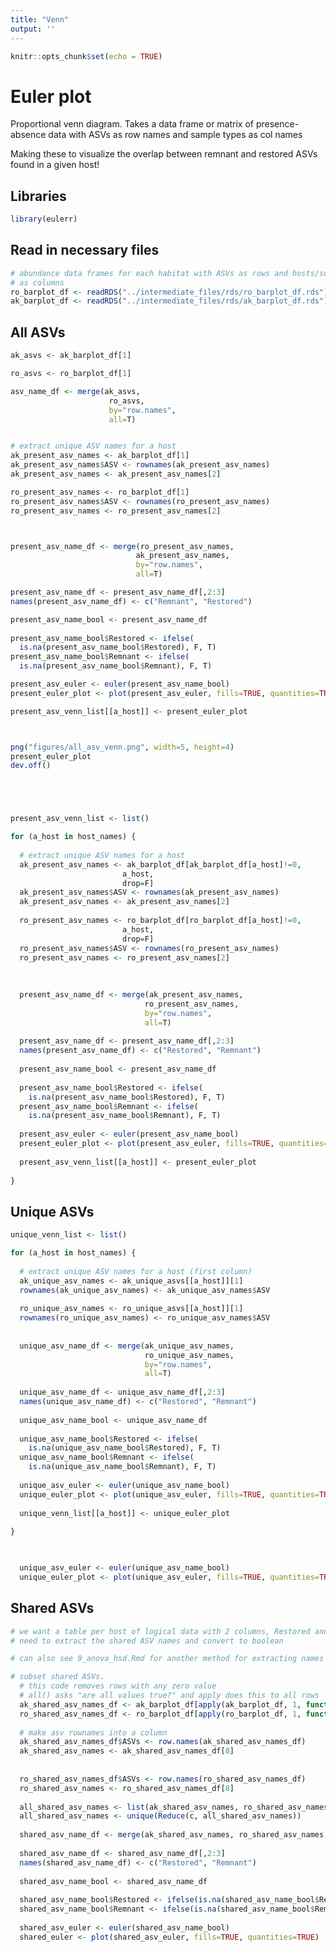 ```yaml
---
title: "Venn"
output: ''
---
```


```r
knitr::opts_chunk$set(echo = TRUE)
```

# Euler plot

Proportional venn diagram. Takes a data frame or matrix of presence-absence data with ASVs as row names and sample types as col names

Making these to visualize the overlap between remnant and restored ASVs found in a given host!



## Libraries

```r

library(eulerr)

```

## Read in necessary files

```r

# abundance data frames for each habitat with ASVs as rows and hosts/soil
# as columns
ro_barplot_df <- readRDS("../intermediate_files/rds/ro_barplot_df.rds")
ak_barplot_df <- readRDS("../intermediate_files/rds/ak_barplot_df.rds")

```


## All ASVs

```r
ak_asvs <- ak_barplot_df[1]

ro_asvs <- ro_barplot_df[1]

asv_name_df <- merge(ak_asvs, 
                      ro_asvs, 
                      by="row.names", 
                      all=T)


# extract unique ASV names for a host
ak_present_asv_names <- ak_barplot_df[1]
ak_present_asv_names$ASV <- rownames(ak_present_asv_names)
ak_present_asv_names <- ak_present_asv_names[2]

ro_present_asv_names <- ro_barplot_df[1]
ro_present_asv_names$ASV <- rownames(ro_present_asv_names)
ro_present_asv_names <- ro_present_asv_names[2]



present_asv_name_df <- merge(ro_present_asv_names, 
                            ak_present_asv_names, 
                            by="row.names", 
                            all=T)

present_asv_name_df <- present_asv_name_df[,2:3]
names(present_asv_name_df) <- c("Remnant", "Restored")

present_asv_name_bool <- present_asv_name_df
  
present_asv_name_bool$Restored <- ifelse(
  is.na(present_asv_name_bool$Restored), F, T)
present_asv_name_bool$Remnant <- ifelse(
  is.na(present_asv_name_bool$Remnant), F, T)

present_asv_euler <- euler(present_asv_name_bool)
present_euler_plot <- plot(present_asv_euler, fills=TRUE, quantities=TRUE)

present_asv_venn_list[[a_host]] <- present_euler_plot



png("figures/all_asv_venn.png", width=5, height=4)
present_euler_plot
dev.off()





present_asv_venn_list <- list()

for (a_host in host_names) {
  
  # extract unique ASV names for a host
  ak_present_asv_names <- ak_barplot_df[ak_barplot_df[a_host]!=0,
                         a_host,
                         drop=F]
  ak_present_asv_names$ASV <- rownames(ak_present_asv_names)
  ak_present_asv_names <- ak_present_asv_names[2]
  
  ro_present_asv_names <- ro_barplot_df[ro_barplot_df[a_host]!=0,
                         a_host,
                         drop=F]
  ro_present_asv_names$ASV <- rownames(ro_present_asv_names)
  ro_present_asv_names <- ro_present_asv_names[2]
  
  
  
  present_asv_name_df <- merge(ak_present_asv_names, 
                              ro_present_asv_names, 
                              by="row.names", 
                              all=T)
  
  present_asv_name_df <- present_asv_name_df[,2:3]
  names(present_asv_name_df) <- c("Restored", "Remnant")
  
  present_asv_name_bool <- present_asv_name_df
    
  present_asv_name_bool$Restored <- ifelse(
    is.na(present_asv_name_bool$Restored), F, T)
  present_asv_name_bool$Remnant <- ifelse(
    is.na(present_asv_name_bool$Remnant), F, T)
  
  present_asv_euler <- euler(present_asv_name_bool)
  present_euler_plot <- plot(present_asv_euler, fills=TRUE, quantities=TRUE)
  
  present_asv_venn_list[[a_host]] <- present_euler_plot
  
}

```


## Unique ASVs

```r

unique_venn_list <- list()

for (a_host in host_names) {
  
  # extract unique ASV names for a host (first column)
  ak_unique_asv_names <- ak_unique_asvs[[a_host]][1]
  rownames(ak_unique_asv_names) <- ak_unique_asv_names$ASV
  
  ro_unique_asv_names <- ro_unique_asvs[[a_host]][1]
  rownames(ro_unique_asv_names) <- ro_unique_asv_names$ASV
  
  
  unique_asv_name_df <- merge(ak_unique_asv_names, 
                              ro_unique_asv_names, 
                              by="row.names", 
                              all=T)
  
  unique_asv_name_df <- unique_asv_name_df[,2:3]
  names(unique_asv_name_df) <- c("Restored", "Remnant")
  
  unique_asv_name_bool <- unique_asv_name_df
    
  unique_asv_name_bool$Restored <- ifelse(
    is.na(unique_asv_name_bool$Restored), F, T)
  unique_asv_name_bool$Remnant <- ifelse(
    is.na(unique_asv_name_bool$Remnant), F, T)
  
  unique_asv_euler <- euler(unique_asv_name_bool)
  unique_euler_plot <- plot(unique_asv_euler, fills=TRUE, quantities=TRUE)
  
  unique_venn_list[[a_host]] <- unique_euler_plot
  
}


  
  unique_asv_euler <- euler(unique_asv_name_bool)
  unique_euler_plot <- plot(unique_asv_euler, fills=TRUE, quantities=TRUE)

```



## Shared ASVs

```r

# we want a table per host of logical data with 2 columns, Restored and Remnant
# need to extract the shared ASV names and convert to boolean

# can also see 9_anova_hsd.Rmd for another method for extracting names

# subset shared ASVs. 
  # this code removes rows with any zero value
  # all() asks "are all values true?" and apply does this to all rows
  ak_shared_asv_names_df <- ak_barplot_df[apply(ak_barplot_df, 1, function(row) all(row!=0)),]
  ro_shared_asv_names_df <- ro_barplot_df[apply(ro_barplot_df, 1, function(row) all(row!=0)),]
  
  # make asv rownames into a column
  ak_shared_asv_names_df$ASVs <- row.names(ak_shared_asv_names_df)
  ak_shared_asv_names <- ak_shared_asv_names_df[8]
  
  
  ro_shared_asv_names_df$ASVs <- row.names(ro_shared_asv_names_df)
  ro_shared_asv_names <- ro_shared_asv_names_df[8]
  
  all_shared_asv_names <- list(ak_shared_asv_names, ro_shared_asv_names)
  all_shared_asv_names <- unique(Reduce(c, all_shared_asv_names))
  
  shared_asv_name_df <- merge(ak_shared_asv_names, ro_shared_asv_names, by="row.names", all=T)
  
  shared_asv_name_df <- shared_asv_name_df[,2:3]
  names(shared_asv_name_df) <- c("Restored", "Remnant")
  
  shared_asv_name_bool <- shared_asv_name_df
    
  shared_asv_name_bool$Restored <- ifelse(is.na(shared_asv_name_bool$Restored), F, T)
  shared_asv_name_bool$Remnant <- ifelse(is.na(shared_asv_name_bool$Remnant), F, T)
  
  shared_asv_euler <- euler(shared_asv_name_bool)
  shared_euler <- plot(shared_asv_euler, fills=TRUE, quantities=TRUE)
  
```


